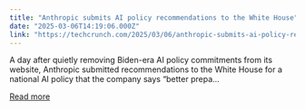 ```yaml
---
title: "Anthropic submits AI policy recommendations to the White House"
date: "2025-03-06T14:19:06.000Z"
link: "https://techcrunch.com/2025/03/06/anthropic-submits-ai-policy-recommendations-to-the-white-house/"
---
```


A day after quietly removing Biden-era AI policy commitments from its website, Anthropic submitted recommendations to the White House for a national AI policy that the company says &#8220;better prepa...

[Read more](https://techcrunch.com/2025/03/06/anthropic-submits-ai-policy-recommendations-to-the-white-house/)
